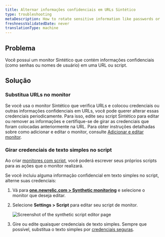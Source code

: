 ```yaml
---
title: Alternar informações confidenciais em URLs Sintético
type: troubleshooting
metaDescription: How to rotate sensitive information like passwords or usernames included in synthetic URLs.
freshnessValidatedDate: never
translationType: machine
---
```



## Problema

Você possui um monitor Sintético que contém informações confidenciais (como senhas ou nomes de usuário) em uma URL ou script.

## Solução

### Substitua URLs no monitor

Se você usa o monitor Sintético que verifica URLs e colocou credenciais ou outras informações confidenciais em URLs, você pode querer alterar essas credenciais periodicamente. Para isso, edite seu script Sintético para editar ou remover as informações e certifique-se de girar as credenciais que foram colocadas anteriormente na URL. Para obter instruções detalhadas sobre como adicionar e editar o monitor, consulte [Adicionar e editar monitor](/docs/synthetics/synthetic-monitoring/using-monitors/add-edit-monitors/).

### Girar credenciais de texto simples no script

Ao criar [monitores com script](/docs/synthetics/synthetic-monitoring/scripting-monitors/introduction-scripted-browser-monitors/), você poderá escrever seus próprios scripts para as ações que o monitor realizará.

Se você incluiu alguma informação confidencial em texto simples no script, alterne suas credenciais:

1. Vá para <DNT>**[one.newrelic.com > Synthetic monitoring](https://one.newrelic.com/synthetics-nerdlets)**</DNT> e selecione o monitor que deseja editar.

2. Selecione <DNT>**Settings > Script**</DNT> para editar seu script de monitor.

   <img
     title="Screenshot of the synthetic script editor page"
     alt="Screenshot of the synthetic script editor page"
     src={syntheticScriptEditor}
   />

3. Gire ou edite quaisquer credenciais de texto simples. Sempre que possível, substitua o texto simples por [credenciais seguras](/docs/synthetics/synthetic-monitoring/using-monitors/store-secure-credentials-scripted-browsers-api-tests/).